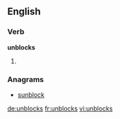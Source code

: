 ==English==

===Verb===
'''unblocks'''

# {{en-third-person singular of|unblock}}

===Anagrams===
* [[sunblock#English|sunblock]]

[[de:unblocks]]
[[fr:unblocks]]
[[vi:unblocks]]